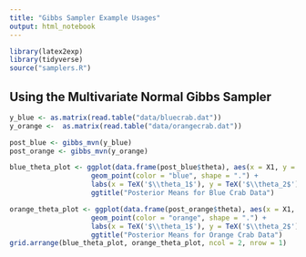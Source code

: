 ```yaml
---
title: "Gibbs Sampler Example Usages"
output: html_notebook
---
```


```r
library(latex2exp)
library(tidyverse)
source("samplers.R")
```


## Using the Multivariate Normal Gibbs Sampler

```r
y_blue <- as.matrix(read.table("data/bluecrab.dat"))
y_orange <-  as.matrix(read.table("data/orangecrab.dat"))

post_blue <- gibbs_mvn(y_blue)
post_orange <- gibbs_mvn(y_orange)

blue_theta_plot <- ggplot(data.frame(post_blue$theta), aes(x = X1, y = X2)) + 
                    geom_point(color = "blue", shape = ".") +
                    labs(x = TeX('$\\theta_1$'), y = TeX('$\\theta_2$')) +
                    ggtitle("Posterior Means for Blue Crab Data")

orange_theta_plot <- ggplot(data.frame(post_orange$theta), aes(x = X1, y = X2)) + 
                    geom_point(color = "orange", shape = ".") +
                    labs(x = TeX('$\\theta_1$'), y = TeX('$\\theta_2$')) +
                    ggtitle("Posterior Means for Orange Crab Data")
grid.arrange(blue_theta_plot, orange_theta_plot, ncol = 2, nrow = 1)
```

